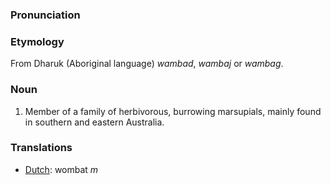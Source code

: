 ===Pronunciation===

===Etymology===
From Dharuk (Aboriginal language) ''wambad'', ''wambaj'' or ''wambag''.

===Noun===
#Member of a family of herbivorous, burrowing marsupials, mainly found in southern and eastern Australia.

===Translations===
*[[Dutch]]: wombat ''m''